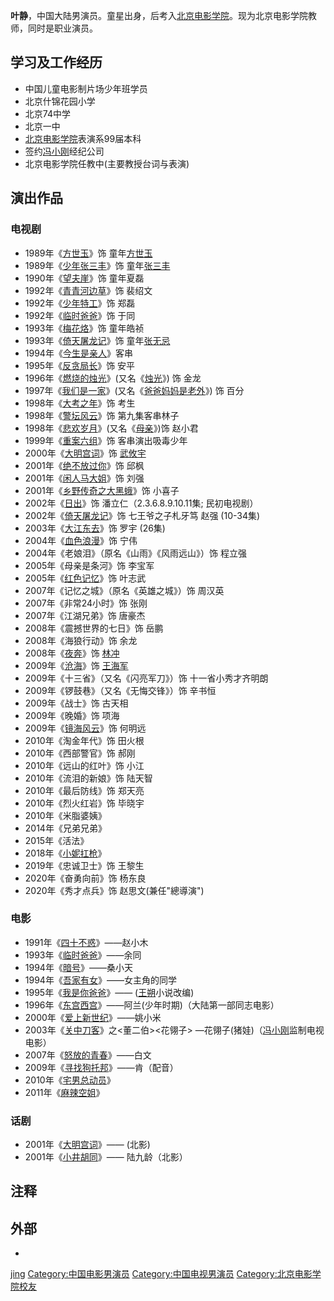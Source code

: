 {{BLP unsourced|time=2021-05-24T06:36:47+00:00}}
{{艺人 
|姓名= 叶静
|类型=男演员 
|图片= 
|图片尺寸= 
|图片简介= 
|原名= 
|罗马拼音= Ye Jing
|英文名= 
|绰号= 
|其他艺名= 
|国籍= [[中华人民共和国|中华人民共和国]] 
|民族= 
|籍贯= 
|出生日期= {{birth_date_and_age|1980|7|10}}
|出生地点= {{CHN}}[[北京|北京]] 
|逝世日期= 
|逝世地点= 
|职业= [[演员|演员]] 
|语言= [[汉语|汉语]] 
|教育程度= 
|母校 = [[北京電影學院|北京電影學院]]
|imdb = 1902422
}}
'''叶静'''{{BD|1980年|7月10日||}}，中国大陆男演员。童星出身，后考入[[北京电影学院|北京电影学院]]。现为北京电影学院教师，同时是职业演员。

==学习及工作经历==
*中国儿童电影制片场少年班学员 
*北京什锦花园小学 
*北京74中学 
*北京一中 
*[[北京电影学院|北京电影学院]]表演系99届本科 
*签约[[冯小刚|冯小刚]]经纪公司 
*北京电影学院任教中(主要教授台词与表演)

==演出作品== 
===电视剧===
*1989年《[[方世玉|方世玉]]》饰 童年[[方世玉|方世玉]] 
*1989年《[[少年张三丰|少年张三丰]]》饰 童年[[张三丰|张三丰]]
*1990年《[[望夫崖|望夫崖]]》饰 童年夏磊  
*1992年《[[青青河边草|青青河边草]]》饰 裴绍文 
*1992年《[[少年特工|少年特工]]》饰 郑磊
*1992年《[[临时爸爸|临时爸爸]]》饰 于同
*1993年《[[梅花烙|梅花烙]]》饰 童年皓祯  
*1993年《[[倚天屠龙记|倚天屠龙记]]》饰 童年[[张无忌|张无忌]]
*1994年《[[今生是亲人|今生是亲人]]》客串 
*1995年《[[反贪局长|反贪局长]]》饰 安平
*1996年《[[燃烧的烛光|燃烧的烛光]]》(又名《[[烛光|烛光]]》) 饰 金龙
*1997年《[[我们是一家|我们是一家]]》(又名《[[爸爸妈妈是老外|爸爸妈妈是老外]]》) 饰 百分 
*1998年《[[大考之年|大考之年]]》饰 考生
*1998年《[[警坛风云|警坛风云]]》饰 第九集客串林子
*1998年《[[悲欢岁月|悲欢岁月]]》(又名《[[母亲|母亲]]》)饰 赵小君
*1999年《[[重案六组|重案六组]]》饰 客串演出吸毒少年
*2000年《[[大明宫词|大明宫词]]》饰 [[武延秀|武攸宇]] 
*2001年《[[绝不放过你|绝不放过你]]》饰 邱枫  
*2001年《[[闲人马大姐|闲人马大姐]]》饰 刘强 
*2001年《[[乡野传奇之大黑蛾|乡野传奇之大黑蛾]]》饰 小喜子  
*2002年《[[日出|日出]]》饰 潘立仁（2.3.6.8.9.10.11集; 民初电视剧） 
*2002年《[[倚天屠龙记|倚天屠龙记]]》饰 七王爷之子札牙笃 赵强 (10-34集) 
*2003年《[[大江东去|大江东去]]》饰 罗宇 (26集)
*2004年《[[血色浪漫|血色浪漫]]》饰 宁伟
*2004年《老娘泪》（原名《山雨》《风雨远山》）饰 程立强
*2005年《母亲是条河》饰 李宝军
*2005年《[[红色记忆|红色记忆]]》饰 叶志武
*2007年《记忆之城》（原名《英雄之城》）饰 周汉英
*2007年《非常24小时》饰 张刚
*2007年《江湖兄弟》饰 唐豪杰
*2008年《震撼世界的七日》饰 岳鹏
*2008年《海狼行动》饰 余龙
*2008年《[[夜奔|夜奔]]》饰 [[林冲|林冲]]
*2009年《[[沧海|沧海]]》饰 [[王海军|王海军]]
*2009年《十三省》（又名《闪亮军刀》）饰 十一省小秀才齐明朗
*2009年《锣鼓巷》（又名《无悔交锋》）饰 辛书恒
*2009年《战士》饰 古天相
*2009年《晚婚》饰 项海
*2009年《[[镜海风云|镜海风云]]》饰 何明远
*2010年《淘金年代》饰 田火根
*2010年《西部警官》饰 郝刚
*2010年《远山的红叶》饰 小江
*2010年《流泪的新娘》饰 陆天智
*2010年《最后防线》饰 郑天亮　
*2010年《烈火红岩》饰 毕晓宇
*2010年《米脂婆姨》
*2014年《兄弟兄弟》
*2015年《活法》
*2018年《[[小妮扛枪|小妮扛枪]]》
*2019年《忠诚卫士》饰 王黎生
*2020年《奋勇向前》饰 杨东良
*2020年《秀才点兵》饰 赵思文(兼任"總導演")

===电影===
*1991年《[[四十不惑|四十不惑]]》——赵小木
*1993年《[[临时爸爸|临时爸爸]]》——余同 
*1994年《[[暗号|暗号]]》——桑小天
*1994年《[[吾家有女|吾家有女]]》——女主角的同学  
*1995年《[[我是你爸爸|我是你爸爸]]》—— ([[王朔|王朔]]小说改编)  
*1996年《[[东宫西宫_(电影)|东宫西宫]]》——阿兰(少年时期)（大陆第一部同志电影）  
*2000年《[[爱上新世纪|爱上新世纪]]》——姚小米
*2003年《[[关中刀客|关中刀客]]》之<董二伯><花翎子> —花翎子(猪娃)（[[冯小刚|冯小刚]]监制电视电影）
*2007年《[[怒放的青春|怒放的青春]]》——白文
*2009年《[[寻找狗托邦|寻找狗托邦]]》——肯（配音）
*2010年《[[宅男总动员|宅男总动员]]》
*2011年《[[麻辣空姐|麻辣空姐]]》

===话剧=== 
*2001年《[[大明宫词|大明宫词]]》—— (北影) 
*2001年《[[小井胡同|小井胡同]]》—— 陆九龄（北影）

== 注释 ==
<div class="references-small">
<references />
</div>

==外部==
*{{sinaweibo|yejinghome}}

{{DEFAULTSORT:ye jing}}
[[Category:葉姓|jing]]
[[Category:中国电影男演员|Category:中国电影男演员]]
[[Category:中国电视男演员|Category:中国电视男演员]]
[[Category:北京电影学院校友|Category:北京电影学院校友]]